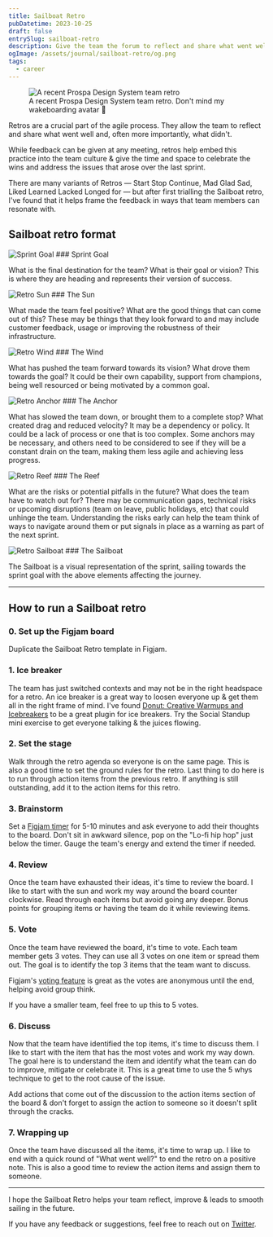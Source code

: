 ```yaml
---
title: Sailboat Retro
pubDatetime: 2023-10-25
draft: false
entrySlug: sailboat-retro
description: Give the team the forum to reflect and share what went well and, often more importantly, what didn't.
ogImage: /assets/journal/sailboat-retro/og.png
tags:
  - career
---
```



<figure>
  <Image
    src={nutmegRetro}
    alt="A recent Prospa Design System team retro"
    class="wide rounded"
  />
  <figcaption>
    A recent Prospa Design System team retro. Don't mind my wakeboarding avatar
    🙈
  </figcaption>
</figure>

Retros are a crucial part of the agile process. They allow the team to reflect and share what went well and, often more importantly, what didn't.

While feedback can be given at any meeting, retros help embed this practice into the team culture & give the time and space to celebrate the wins and address the issues that arose over the last sprint.

There are many variants of Retros — Start Stop Continue, Mad Glad Sad, Liked Learned Lacked Longed for — but after first trialling the Sailboat retro, I've found that it helps frame the feedback in ways that team members can resonate with.


<LinkCard
  type="Link"
  url="https://www.figma.com/community/file/967321073661280669/sailboat-retro"
  title="Sailboat Retro Template"
  domain="figma.com"
/>

## Sailboat retro format

<Image src={retroGoal} alt="Sprint Goal" class="-mb-4 ml-0 w-8" />
### Sprint Goal

What is the final destination for the team? What is their goal or vision? This is where they are heading and represents their version of success.

<Image src={retroSun} alt="Retro Sun" class="-mb-4 ml-0 w-8" />
### The Sun

What made the team feel positive? What are the good things that can come out of this? These may be things that they look forward to and may include customer feedback, usage or improving the robustness of their infrastructure.

<Image src={retroWind} alt="Retro Wind" class="-mb-4 ml-0 w-8" />
### The Wind

What has pushed the team forward towards its vision? What drove them towards the goal? It could be their own capability, support from champions, being well resourced or being motivated by a common goal.

<Image src={retroAnchor} alt="Retro Anchor" class="-mb-4 ml-0 w-8" />
### The Anchor

What has slowed the team down, or brought them to a complete stop? What created drag and reduced velocity? It may be a dependency or policy. It could be a lack of process or one that is too complex. Some anchors may be necessary, and others need to be considered to see if they will be a constant drain on the team, making them less agile and achieving less progress.

<Image src={retroReef} alt="Retro Reef" class="-mb-4 ml-0 w-8" />
### The Reef

What are the risks or potential pitfalls in the future? What does the team have to watch out for? There may be communication gaps, technical risks or upcoming disruptions (team on leave, public holidays, etc) that could unhinge the team. Understanding the risks early can help the team think of ways to navigate around them or put signals in place as a warning as part of the next sprint.

<Image src={retroSprint} alt="Retro Sailboat" class="-mb-4 ml-0 w-8" />
### The Sailboat

The Sailboat is a visual representation of the sprint, sailing towards the sprint goal with the above elements affecting the journey.

---

## How to run a Sailboat retro

### 0. Set up the Figjam board

Duplicate the Sailboat Retro template in Figjam.

<LinkCard
  type="Link"
  url="https://www.figma.com/community/file/967321073661280669/sailboat-retro"
  title="Sailboat Retro Template"
  domain="figma.com"
/>

### 1. Ice breaker

The team has just switched contexts and may not be in the right headspace for a retro. An ice breaker is a great way to loosen everyone up & get them all in the right frame of mind.
I've found [Donut: Creative Warmups and Icebreakers](https://www.figma.com/community/widget/1029886180069182307/donut-creative-warmups-and-icebreakers) to be a great plugin for ice breakers.
Try the Social Standup mini exercise to get everyone talking & the juices flowing.

### 2. Set the stage

Walk through the retro agenda so everyone is on the same page. This is also a good time to set the ground rules for the retro. Last thing to do here is to run through action items from the previous retro. If anything is still outstanding, add it to the action items for this retro.

### 3. Brainstorm

Set a [Figjam timer](https://help.figma.com/hc/en-us/articles/4402269549591-Stay-on-track-with-the-timer-in-FigJam) for 5-10 minutes and ask everyone to add their thoughts to the board. Don't sit in awkward silence, pop on the "Lo-fi hip hop" just below the timer. Gauge the team's energy and extend the timer if needed.

### 4. Review

Once the team have exhausted their ideas, it's time to review the board. I like to start with the sun and work my way around the board counter clockwise. Read through each items but avoid going any deeper. Bonus points for grouping items or having the team do it while reviewing items.

### 5. Vote

Once the team have reviewed the board, it's time to vote. Each team member gets 3 votes. They can use all 3 votes on one item or spread them out. The goal is to identify the top 3 items that the team want to discuss.

Figjam's [voting feature](https://help.figma.com/hc/en-us/articles/9359912208663-Run-voting-sessions-in-FigJam) is great as the votes are anonymous until the end, helping avoid group think.

If you have a smaller team, feel free to up this to 5 votes.

### 6. Discuss

Now that the team have identified the top items, it's time to discuss them. I like to start with the item that has the most votes and work my way down. The goal here is to understand the item and identify what the team can do to improve, mitigate or celebrate it. This is a great time to use the 5 whys technique to get to the root cause of the issue.

Add actions that come out of the discussion to the action items section of the board & don't forget to assign the action to someone so it doesn't split through the cracks.

### 7. Wrapping up

Once the team have discussed all the items, it's time to wrap up. I like to end with a quick round of "What went well?" to end the retro on a positive note. This is also a good time to review the action items and assign them to someone.

---

I hope the Sailboat Retro helps your team reflect, improve & leads to smooth sailing in the future.

If you have any feedback or suggestions, feel free to reach out on [Twitter](https://twitter.com/brodymaclean).
